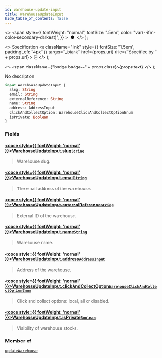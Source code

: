 ```yaml
---
id: warehouse-update-input
title: WarehouseUpdateInput
hide_table_of_contents: false
---
```


  <>
    <span
      style={{
        fontWeight: "normal",
        fontSize: ".5em",
        color: "var(--ifm-color-secondary-darkest)",
      }}
    >
      &nbsp;●&nbsp;
    </span>
  </>
);

  <>
    Specification
    <a
      className="link"
      style={{ fontSize: "1.5em", paddingLeft: "4px" }}
      target="\_blank"
      href={props.url}
      title={"Specified by " + props.url}
    >
      ⎘
    </a>
  </>
);

  <>
    <span className={"badge badge--" + props.class}>{props.text}</span>
  </>
);

No description

```graphql
input WarehouseUpdateInput {
  slug: String
  email: String
  externalReference: String
  name: String
  address: AddressInput
  clickAndCollectOption: WarehouseClickAndCollectOptionEnum
  isPrivate: Boolean
}
```

### Fields

#### [<code style={{ fontWeight: 'normal' }}>WarehouseUpdateInput.<b>slug</b></code>](#)<Bullet />[`String`](../../../api-reference/miscellaneous/scalars/string) <Badge class="secondary" text="scalar"/> <Badge class="secondary" text="miscellaneous"/>

> Warehouse slug.

#### [<code style={{ fontWeight: 'normal' }}>WarehouseUpdateInput.<b>email</b></code>](#)<Bullet />[`String`](../../../api-reference/miscellaneous/scalars/string) <Badge class="secondary" text="scalar"/> <Badge class="secondary" text="miscellaneous"/>

> The email address of the warehouse.

#### [<code style={{ fontWeight: 'normal' }}>WarehouseUpdateInput.<b>externalReference</b></code>](#)<Bullet />[`String`](../../../api-reference/miscellaneous/scalars/string) <Badge class="secondary" text="scalar"/> <Badge class="secondary" text="miscellaneous"/>

> External ID of the warehouse.

<Badge text="Added in Saleor 3.10" class="secondary margin-bottom--sm" />

>

#### [<code style={{ fontWeight: 'normal' }}>WarehouseUpdateInput.<b>name</b></code>](#)<Bullet />[`String`](../../../api-reference/miscellaneous/scalars/string) <Badge class="secondary" text="scalar"/> <Badge class="secondary" text="miscellaneous"/>

> Warehouse name.

#### [<code style={{ fontWeight: 'normal' }}>WarehouseUpdateInput.<b>address</b></code>](#)<Bullet />[`AddressInput`](../../../api-reference/miscellaneous/inputs/address-input) <Badge class="secondary" text="input"/> <Badge class="secondary" text="miscellaneous"/>

> Address of the warehouse.

#### [<code style={{ fontWeight: 'normal' }}>WarehouseUpdateInput.<b>clickAndCollectOption</b></code>](#)<Bullet />[`WarehouseClickAndCollectOptionEnum`](../../../api-reference/products/enums/warehouse-click-and-collect-option-enum) <Badge class="secondary" text="enum"/> <Badge class="secondary" text="products"/>

> Click and collect options: local, all or disabled.

<Badge text="Added in Saleor 3.1" class="secondary margin-bottom--sm" />

<FeaturePreview />

>

#### [<code style={{ fontWeight: 'normal' }}>WarehouseUpdateInput.<b>isPrivate</b></code>](#)<Bullet />[`Boolean`](../../../api-reference/miscellaneous/scalars/boolean) <Badge class="secondary" text="scalar"/> <Badge class="secondary" text="miscellaneous"/>

> Visibility of warehouse stocks.

<Badge text="Added in Saleor 3.1" class="secondary margin-bottom--sm" />

<FeaturePreview />

>

### Member of

[`updateWarehouse`](../../../api-reference/products/mutations/update-warehouse) <Badge class="secondary" text="mutation"/>

